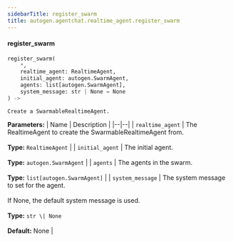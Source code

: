 ```yaml
---
sidebarTitle: register_swarm
title: autogen.agentchat.realtime_agent.register_swarm
---
```


<code class="doc-symbol doc-symbol-heading doc-symbol-function"></code>
#### register_swarm

```python
register_swarm(
    *,
    realtime_agent: RealtimeAgent,
    initial_agent: autogen.SwarmAgent,
    agents: list[autogen.SwarmAgent],
    system_message: str | None = None
) -> 
```

    Create a SwarmableRealtimeAgent.

<b>Parameters:</b>
| Name | Description |
|--|--|
| `realtime_agent` | The RealtimeAgent to create the SwarmableRealtimeAgent from.<br/><br/>**Type:** `RealtimeAgent` |
| `initial_agent` | The initial agent.<br/><br/>**Type:** `autogen.SwarmAgent` |
| `agents` | The agents in the swarm.<br/><br/>**Type:** `list[autogen.SwarmAgent]` |
| `system_message` | The system message to set for the agent.<br/><br/>If None, the default system message is used.<br/><br/>**Type:** `str \| None`<br/><br/>**Default:** None |

<br />